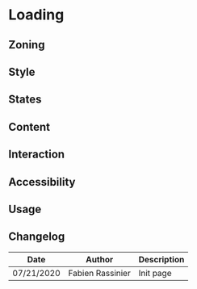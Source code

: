 
<Meta title="Components/Loading" />

# Loading

## Zoning

## Style

<Preview>
    <Story name="default">
        <Loading />
	</Story>
 </Preview>

## States

## Content

## Interaction

## Accessibility

## Usage

## Changelog

| Date       | Author | Description |
| ---------- | ------ | ----------- |
| 07/21/2020 | Fabien Rassinier  | Init page   |